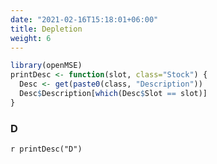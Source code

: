 ```yaml
---
date: "2021-02-16T15:18:01+06:00"
title: Depletion
weight: 6
---
```


```r
library(openMSE)
printDesc <- function(slot, class="Stock") {
  Desc <- get(paste0(class, "Description"))
  Desc$Description[which(Desc$Slot == slot)]
}
```

### D
`r printDesc("D")`
